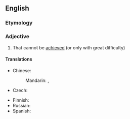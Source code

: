 ==English==

===Etymology===
{{prefix|un|achievable|lang=en}}

===Adjective===
{{en-adj}}

# That cannot be [[achieved]] (or only with great difficulty)

====Translations====
{{trans-top|that cannot be achieved}}
* Chinese:
*: Mandarin: {{t|cmn|无法实现的|sc=Hani}}, {{t|cmn|无法完成的|sc=Hani}}
* Czech: {{t|cs|nedosažitelný|m}}
{{trans-mid}}
* Finnish: {{t|fi|saavuttamaton}}
* Russian: {{t+|ru|недостижи́мый}}
* Spanish: {{t+|es|inalcanzable}}
{{trans-bottom}}